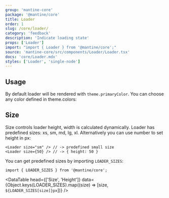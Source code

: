```yaml
---
group: 'mantine-core'
package: '@mantine/core'
title: Loader
order: 1
slug: /core/loader/
category: 'feedback'
description: 'Indicate loading state'
props: ['Loader']
import: "import { Loader } from '@mantine/core';"
source: 'mantine-core/src/components/Loader/Loader.tsx'
docs: 'core/Loader.mdx'
styles: ['Loader', 'single-node']
---
```



## Usage

By default loader will be rendered with `theme.primaryColor`.
You can choose any color defined in <GatsbyLink to="/pages/theming/#colors">theme.colors</GatsbyLink>:

<Demo data={LoaderDemos.configurator} />

## Size

Size controls loader height, width is calculated dynamically. Loader has predefined sizes: xs, sm, md, lg, xl.
Alternatively you can use number to set height in px:

```tsx
<Loader size="sm" /> // -> predefined small size
<Loader size={50} /> // -> { height: 50 }
```

You can get predefined sizes by importing `LOADER_SIZES`:

```tsx
import { LOADER_SIZES } from '@mantine/core';
```

<DataTable
  head={['Size', 'Height']}
  data={Object.keys(LOADER_SIZES).map((size) => [size, `${LOADER_SIZES[size]}px`])}
/>
